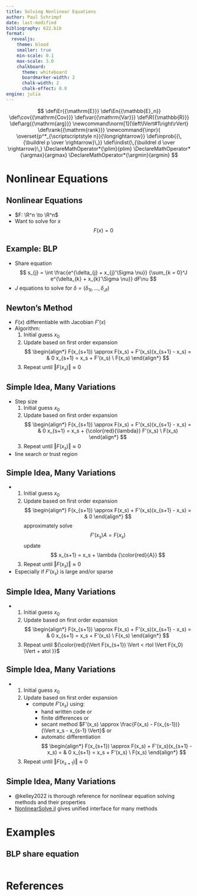 ```yaml
---
title: Solving Nonlinear Equations
author: Paul Schrimpf
date: last-modified
bibliography: 622.bib
format:
  revealjs:
    theme: blood
    smaller: true
    min-scale: 0.1
    max-scale: 3.0
    chalkboard:
      theme: whiteboard
      boardmarker-width: 2
      chalk-width: 2
      chalk-effect: 0.0
engine: julia
---
```


$$
\def\Er{{\mathrm{E}}}
\def\En{{\mathbb{E}_n}}
\def\cov{{\mathrm{Cov}}}
\def\var{{\mathrm{Var}}}
\def\R{{\mathbb{R}}}
\def\arg{{\mathrm{arg}}}
\newcommand\norm[1]{\left\lVert#1\right\rVert}
\def\rank{{\mathrm{rank}}}
\newcommand{\inpr}{ \overset{p^*_{\scriptscriptstyle n}}{\longrightarrow}}
\def\inprob{{\,{\buildrel p \over \rightarrow}\,}}
\def\indist{\,{\buildrel d \over \rightarrow}\,}
\DeclareMathOperator*{\plim}{plim}
\DeclareMathOperator*{\argmax}{argmax}
\DeclareMathOperator*{\argmin}{argmin}
$$

# Nonlinear Equations

## Nonlinear Equations

- $F: \R^n \to \R^n$
- Want to solve for $x$
$$
F(x) = 0
$$


## Example: BLP

- Share equation
$$
s_{j} = \int \frac{e^{\delta_{j} + x_{j}'\Sigma \nu}} {\sum_{k = 0}^J e^{\delta_{k} + x_{k}'\Sigma \nu}} dF\nu
$$
- $J$ equations to solve for $\delta = (\delta_{1t}, ..., \delta_{Jt})$

## Newton's Method

- $F(x)$ differentiable with Jacobian $F'(x)$
- Algorithm:
  1. Initial guess $x_0$
  2. Update based on first order expansion
  $$
  \begin{align*}
  F(x_{s+1}) \approx F(x_s) + F'(x_s)(x_{s+1} - x_s) = & 0
  x_{s+1} = x_s + F'(x_s) \ F(x_s)
  \end{align*}
  $$
  3. Repeat until $\Vert F(x_s) \Vert \approx 0$

## Simple Idea, Many Variations

- Step size
  1. Initial guess $x_0$
  2. Update based on first order expansion
  $$
  \begin{align*}
  F(x_{s+1}) \approx F(x_s) + F'(x_s)(x_{s+1} - x_s) = & 0
  x_{s+1} = x_s + {\color{red}{\lambda}} F'(x_s) \ F(x_s)
  \end{align*}
  $$
  3. Repeat until $\Vert F(x_s) \Vert \approx 0$

- line search or trust region

## Simple Idea, Many Variations

-
  1. Initial guess $x_0$
  2. Update based on first order expansion
  $$
  \begin{align*}
  F(x_{s+1}) \approx F(x_s) + F'(x_s)(x_{s+1} - x_s) = & 0
  \end{align*}
  $$
  approximately solve
  $$
  F'(x_s) A = F(x_s)
  $$
  update
  $$
  x_{s+1} = x_s + \lambda {\color{red}{A}}
  $$
  3. Repeat until $\Vert F(x_s) \Vert \approx 0$

- Especially if $F'(x_s)$ is large and/or sparse

## Simple Idea, Many Variations

-
  1. Initial guess $x_0$
  2. Update based on first order expansion
  $$
  \begin{align*}
  F(x_{s+1}) \approx F(x_s) + F'(x_s)(x_{s+1} - x_s) = & 0
  x_{s+1} = x_s + F'(x_s) \ F(x_s)
  \end{align*}
  $$
  3. Repeat until ${\color{red}{\Vert F(x_{s+1}) \Vert < rtol \Vert
      F(x_0) \Vert + atol }}$

## Simple Idea, Many Variations

-
  1. Initial guess $x_0$
  2. Update based on first order expansion
     - compute $F'(x_s)$ using:
       - hand written code or
       - finite differences or
       - secant method $F'(x_s) \approx \frac{F(x_s) - F(x_{s-1})}{\Vert x_s - x_{s-1} \Vert}$ or
       - automatic differentiation
  $$
  \begin{align*}
  F(x_{s+1}) \approx F(x_s) + F'(x_s)(x_{s+1} - x_s) = & 0
  x_{s+1} = x_s + F'(x_s) \ F(x_s)
  \end{align*}
  $$
  3. Repeat until $\Vert F(x_{s+1}) \Vert \approx 0$

## Simple Idea, Many Variations

- @kelley2022 is thorough reference for nonlinear equation solving methods and their properties
- [NonlinearSolve.jl](https://docs.sciml.ai/NonlinearSolve/stable/) gives unified interface for many methods

# Examples

## BLP share equation

```julia

```


# References
